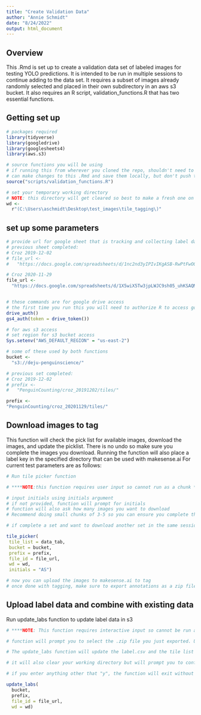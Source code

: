 ```yaml
---
title: "Create Validation Data"
author: "Annie Schmidt"
date: "8/24/2022"
output: html_document
---
```

## Overview
This .Rmd is set up to create a validation data set of labeled images for testing YOLO predictions.
It is intended to be run in multiple sessions to continue adding to the data set.
It requires a subset of images already randomly selected and placed in their own subdirectory in an aws s3 bucket.
It also requires an R script, validation_functions.R that has two essential functions.

## Getting set up
```r
# packages required
library(tidyverse)
library(googledrive)
library(googlesheets4)
library(aws.s3)

# source functions you will be using
# if running this from wherever you cloned the repo, shouldn't need to alter this path
# can make changes to this .Rmd and save them locally, but don't push to repo
source("scripts/validation_functions.R")

# set your temporary working directory
# NOTE: this directory will get cleared so best to make a fresh one on your desktop for this purpose. Make sure it has the trailing slash.
wd <-
  r"(C:\Users\aschmidt\Desktop\test_images\tile_tagging\)"

```
## set up some parameters
```r

# provide url for google sheet that is tracking and collecting label data
# previous sheet completed:
# Croz 2019-12-02
# file_url <-
#   "https://docs.google.com/spreadsheets/d/1nc2nd3yIPIvIKgASB-RwPtFwOQ1rUgVEdt2CpLi7LZE/edit?usp=sharing"

# Croz 2020-11-29
file_url <-
  "https://docs.google.com/spreadsheets/d/1X5wiX5Tw3jpLWJC9sh05_uhKSAQMDJ6pWAgL9y0j4Gk/edit?usp=sharing"


# these commands are for google drive access
# the first time you run this you will need to authorize R to access google drive
drive_auth()
gs4_auth(token = drive_token())

```

```r
# for aws s3 access
# set region for s3 bucket access
Sys.setenv("AWS_DEFAULT_REGION" = "us-east-2")

# some of these used by both functions
bucket <- 
  "s3://deju-penguinscience/"

# previous set completed:
# Croz 2019-12-02
# prefix <- 
#   "PenguinCounting/croz_20191202/tiles/"

prefix <-
"PenguinCounting/croz_20201129/tiles/"


```

## Download images to tag
This function will check the pick list for available images, download the images, and update the picklist.
There is no undo so make sure you complete the images you download.
Running the function will also place a label key in the specified directory that can be used with makesense.ai
For current test parameters are as follows:
```r
# Run tile picker function 

# ****NOTE:this function requires user input so cannot run as a chunk ****

# input initials using initials argument
# if not provided, function will prompt for initials
# function will also ask how many images you want to download
# Recommend doing small chunks of 3-5 so you can ensure you complete them all

# if complete a set and want to download another set in the same session, can start here and just re-run the tile picker function

tile_picker(
 tile_list = data_tab,
 bucket = bucket,
 prefix = prefix,
 file_id = file_url,
 wd = wd,
 initials = "AS")

# now you can upload the images to makesense.ai to tag
# once done with tagging, make sure to export annotations as a zip file in YOLO format and continue to next step

```

## Upload label data and combine with existing data
Run update_labs function to update label data in s3

```r
# ****NOTE: This function requires interactive input so cannot be run as a chunk ****

# function will prompt you to select the .zip file you just exported. Unless you moved it, it will be in your downloads folder

# The update_labs function will update the label.csv and the tile list to summarize which tiles were tagged and how many labels of each class were in each tile

# it will also clear your working directory but will prompt you to confirm first

# if you enter anything other that "y", the function will exit without clearing the files

update_labs(
  bucket,
  prefix,
  file_id = file_url,
  wd = wd)

```